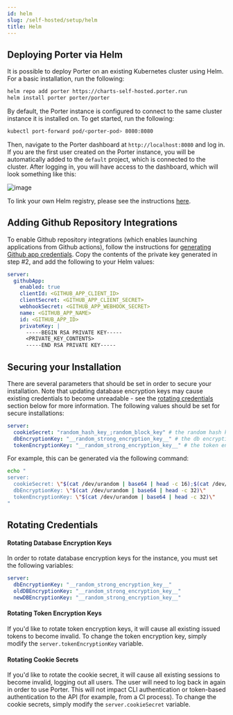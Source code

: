 ```yaml
---
id: helm
slug: /self-hosted/setup/helm
title: Helm
---
```


## Deploying Porter via Helm

It is possible to deploy Porter on an existing Kubernetes cluster using Helm. For a basic installation, run the following:

```sh
helm repo add porter https://charts-self-hosted.porter.run
helm install porter porter/porter
```

By default, the Porter instance is configured to connect to the same cluster instance it is installed on. To get started, run the following:

```sh
kubectl port-forward pod/<porter-pod> 8080:8080
```

Then, navigate to the Porter dashboard at `http://localhost:8080` and log in. If you are the first user created on the Porter instance, you will be automatically added to the `default` project, which is connected to the cluster. After logging in, you will have access to the dashboard, which will look something like this:

![image](https://imagedelivery.net/l4LYM_vOYKe7O1NCT_Nc_g/bce6db57-2264-4b4b-93fa-a3f78e1d8100/large)

To link your own Helm registry, please see the instructions [here](../integrations/helm-registries).

## Adding Github Repository Integrations

To enable Github repository integrations (which enables launching applications from Github actions), follow the instructions for [generating Github app credentials](https://docs.porter.run/self-hosted/integrations/github#setting-up-github-repository-integrations). Copy the contents of the private key generated in step #2, and add the following to your Helm values:

```yaml
server:
  githubApp:
    enabled: true
    clientId: <GITHUB_APP_CLIENT_ID>
    clientSecret: <GITHUB_APP_CLIENT_SECRET>
    webhookSecret: <GITHUB_APP_WEBHOOK_SECRET>
    name: <GITHUB_APP_NAME>
    id: <GITHUB_APP_ID>
    privateKey: |
      -----BEGIN RSA PRIVATE KEY-----
      <PRIVATE_KEY_CONTENTS>
      -----END RSA PRIVATE KEY-----
```

## Securing your Installation

There are several parameters that should be set in order to secure your installation. Note that updating database encryption keys may cause existing credentials to become unreadable - see the [rotating credentials](#rotating-credentials) section below for more information. The following values should be set for secure installations:

```yaml
server:
  cookieSecret: "random_hash_key_;random_block_key" # the random hash key and block key should be 16 characters
  dbEncryptionKey: "__random_strong_encryption_key__" # the db encryption key should be 32 characters
  tokenEncryptionKey: "__random_strong_encryption_key__" # the token encryption key should be 32 characters
```

For example, this can be generated via the following command:

```sh
echo "
server:
  cookieSecret: \"$(cat /dev/urandom | base64 | head -c 16);$(cat /dev/urandom | base64 | head -c 16)\"
  dbEncryptionKey: \"$(cat /dev/urandom | base64 | head -c 32)\"
  tokenEncryptionKey: \"$(cat /dev/urandom | base64 | head -c 32)\"
"
```

## Rotating Credentials

#### Rotating Database Encryption Keys

In order to rotate database encryption keys for the instance, you must set the following variables:

```yaml
server:
  dbEncryptionKey: "__random_strong_encryption_key__"
  oldDBEncryptionKey: "__random_strong_encryption_key__"
  newDBEncryptionKey: "__random_strong_encryption_key__"
```

#### Rotating Token Encryption Keys

If you'd like to rotate token encryption keys, it will cause all existing issued tokens to become invalid. To change the token encryption key, simply modify the `server.tokenEncryptionKey` variable.

#### Rotating Cookie Secrets

If you'd like to rotate the cookie secret, it will cause all existing sessions to become invalid, logging out all users. The user will need to log back in again in order to use Porter. This will not impact CLI authentication or token-based authentication to the API (for example, from a CI process). To change the cookie secrets, simply modify the `server.cookieSecret` variable.
